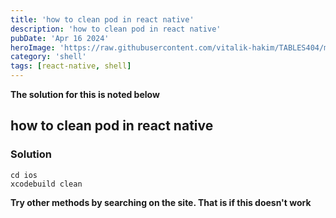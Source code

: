 ```yaml
---
title: 'how to clean pod in react native'
description: 'how to clean pod in react native'
pubDate: 'Apr 16 2024'
heroImage: 'https://raw.githubusercontent.com/vitalik-hakim/TABLES404/main/error_b/SHELL.jpg'
category: 'shell'
tags: [react-native, shell]
---
```


**The solution for this is noted below**

## how to clean pod in react native

### Solution

```shell
cd ios
xcodebuild clean
```

**Try other methods by searching on the site. That is if this doesn't work**

